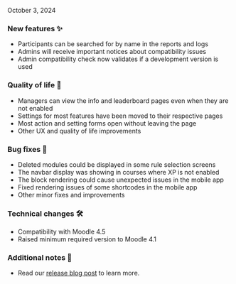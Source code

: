 
<ReleaseDate>October 3, 2024</ReleaseDate>

<h3>New features ✨</h3>

- Participants can be searched for by name in the reports and logs
- Admins will receive important notices about compatibility issues
- Admin compatibility check now validates if a development version is used

<h3>Quality of life 💪</h3>

- Managers can view the info and leaderboard pages even when they are not enabled
- Settings for most features have been moved to their respective pages
- Most action and setting forms open without leaving the page
- Other UX and quality of life improvements

<h3>Bug fixes 🐛</h3>

- Deleted modules could be displayed in some rule selection screens
- The navbar display was showing in courses where XP is not enabled
- The block rendering could cause unexpected issues in the mobile app
- Fixed rendering issues of some shortcodes in the mobile app
- Other minor fixes and improvements

<h3>Technical changes 🛠</h3>

- Compatibility with Moodle 4.5
- Raised minimum required version to Moodle 4.1

<h3>Additional notes 👀</h3>

- Read our [release blog post](https://www.levelup.plus/blog/xp-quest-release-oct-2024/) to learn more.
